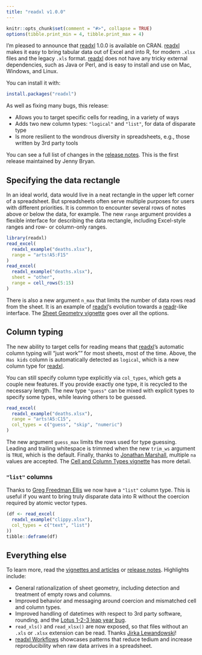 ```yaml
---
title: "readxl v1.0.0"
---
```


```r
knitr::opts_chunk$set(comment = "#>", collapse = TRUE)
options(tibble.print_min = 4, tibble.print_max = 4)
```

I'm pleased to announce that [readxl][readxl] 1.0.0 is available on CRAN. [readxl][readxl] makes it easy to bring tabular data out of Excel and into R, for modern `.xlsx` files and the legacy `.xls` format. [readxl][readxl] does not have any tricky external dependencies, such as Java or Perl, and is easy to install and use on Mac, Windows, and Linux.

You can install it with:

```r
install.packages("readxl")
```

As well as fixing many bugs, this release:

  * Allows you to target specific cells for reading, in a variety of ways
  * Adds two new column types: `"logical"` and `"list"`, for data of disparate type
  * Is more resilient to the wondrous diversity in spreadsheets, e.g., those written by 3rd party tools
  
You can see a full list of changes in the [release notes](http://readxl.tidyverse.org/news/index.html). This is the first release maintained by Jenny Bryan.
  
## Specifying the data rectangle

In an ideal world, data would live in a neat rectangle in the upper left corner of a spreadsheet. But spreadsheets often serve multiple purposes for users with different priorities. It is common to encounter several rows of notes above or below the data, for example. The new `range` argument provides a flexible interface for describing the data rectangle, including Excel-style ranges and row- or column-only ranges.

```r
library(readxl)
read_excel(
  readxl_example("deaths.xlsx"),
  range = "arts!A5:F15"
)
read_excel(
  readxl_example("deaths.xlsx"),
  sheet = "other",
  range = cell_rows(5:15)
)
```

There is also a new argument `n_max` that limits the number of data rows read from the sheet. It is an example of [readxl][readxl]'s evolution towards a [readr](http://readr.tidyverse.org)-like interface. The [Sheet Geometry vignette](http://readxl.tidyverse.org/articles/sheet-geometry.html) goes over all the options.

## Column typing

The new ability to target cells for reading means that [readxl][readxl]'s automatic column typing will "just work"" for most sheets, most of the time. Above, the `Has kids` column is automatically detected as `logical`, which is a new column type for [readxl][readxl].

You can still specify column type explicitly via `col_types`, which gets a couple new features. If you provide exactly one type, it is recycled to the necessary length. The new type `"guess"` can be mixed with explicit types to specify some types, while leaving others to be guessed.

```r
read_excel(
  readxl_example("deaths.xlsx"),
  range = "arts!A5:C15",
  col_types = c("guess", "skip", "numeric")
)
```

The new argument `guess_max` limits the rows used for type guessing. Leading and trailing whitespace is trimmed when the new `trim_ws` argument is `TRUE`, which is the default. Finally, thanks to [Jonathan Marshall](https://github.com/jmarshallnz), multiple `na` values are accepted.  The [Cell and Column Types vignette](http://readxl.tidyverse.org/articles/cell-and-column-types.html) has more detail.

### `"list"` columns

Thanks to [Greg Freedman Ellis](https://github.com/gergness) we now have a `"list"` column type. This is useful if you want to bring truly disparate data into R without the coercion required by atomic vector types.

```r
(df <- read_excel(
  readxl_example("clippy.xlsx"),
  col_types = c("text", "list")
))
tibble::deframe(df)
```

## Everything else

To learn more, read the [vignettes and articles](http://readxl.tidyverse.org/articles/index.html) or [release notes](http://readxl.tidyverse.org/news/index.html). Highlights include:

  * General rationalization of sheet geometry, including detection and treatment of empty rows and columns.
  * Improved behavior and messaging around coercion and mismatched cell and column types.
  * Improved handling of datetimes with respect to 3rd party software, rounding, and the [Lotus 1-2-3 leap year bug](https://support.microsoft.com/en-us/help/214326/excel-incorrectly-assumes-that-the-year-1900-is-a-leap-year).
  * `read_xls()` and `read_xlsx()` are now exposed, so that files without an `.xls` or `.xlsx` extension can be read. Thanks [Jirka Lewandowski](https://github.com/jirkalewandowski)!
  * [readxl Workflows](http://readxl.tidyverse.org/articles/articles/readxl-workflows.html) showcases patterns that reduce tedium and increase reproducibility when raw data arrives in a spreadsheet.


[readxl]: http://readxl.tidyverse.org
